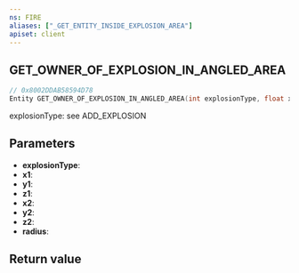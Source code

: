 ```yaml
---
ns: FIRE
aliases: ["_GET_ENTITY_INSIDE_EXPLOSION_AREA"]
apiset: client
---
```

## GET_OWNER_OF_EXPLOSION_IN_ANGLED_AREA

```c
// 0x8002DDAB58594D78
Entity GET_OWNER_OF_EXPLOSION_IN_ANGLED_AREA(int explosionType, float x1, float y1, float z1, float x2, float y2, float z2, float radius);
```

explosionType: see ADD_EXPLOSION

## Parameters
* **explosionType**:
* **x1**:
* **y1**:
* **z1**:
* **x2**:
* **y2**:
* **z2**:
* **radius**:

## Return value